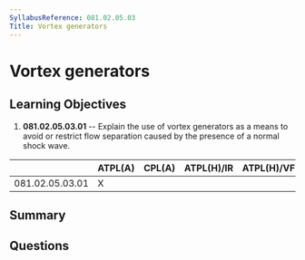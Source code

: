 ```yaml
---
SyllabusReference: 081.02.05.03
Title: Vortex generators
---
```


# Vortex generators

## Learning Objectives

1. **081.02.05.03.01** -- Explain the use of vortex generators as a means to
   avoid or restrict flow separation caused by the presence of a normal shock
   wave.

|                 | ATPL(A) | CPL(A) | ATPL(H)/IR | ATPL(H)/VFR | CPL(H) | IR  | CBIR(A) |
| --------------- | ------- | ------ | ---------- | ----------- | ------ | --- | ------- |
| 081.02.05.03.01 | X       |        |            |             |        |     |         |

## Summary

## Questions
